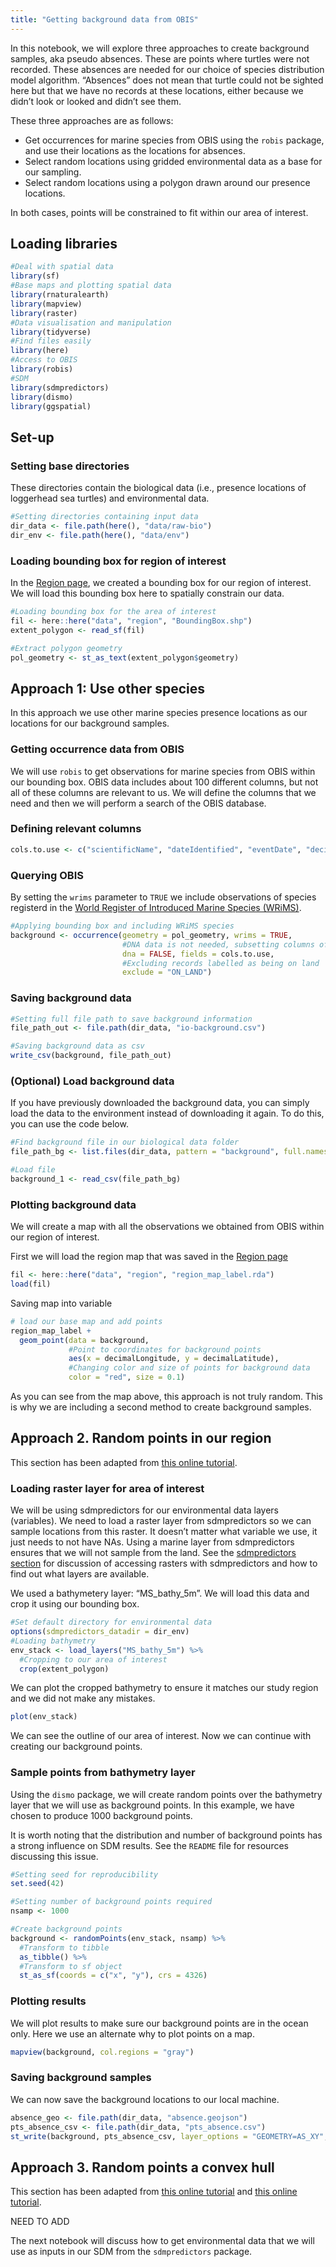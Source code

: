```yaml
---
title: "Getting background data from OBIS"
---
```


In this notebook, we will explore three approaches to create background samples, aka pseudo absences. These are points where turtles were not recorded. These absences are needed for our choice of species distribution model algorithm. "Absences" does not mean that turtle could not be sighted here but that we have no records at these locations, either because we didn't look or looked and didn't see them.
  
These three approaches are as follows:  

- Get occurrences for marine species from OBIS using the `robis` package, and use their locations as the locations for absences. 
- Select random locations using gridded environmental data as a base for our sampling.  
- Select random locations using a polygon drawn around our presence locations.  

In both cases, points will be constrained to fit within our area of interest.  
  
## Loading libraries

```r
#Deal with spatial data
library(sf)
#Base maps and plotting spatial data
library(rnaturalearth)
library(mapview)
library(raster)
#Data visualisation and manipulation
library(tidyverse)
#Find files easily
library(here)
#Access to OBIS
library(robis)
#SDM
library(sdmpredictors)
library(dismo)
library(ggspatial)
```

## Set-up
### Setting base directories
These directories contain the biological data (i.e., presence locations of loggerhead sea turtles) and environmental data.  
  
```r
#Setting directories containing input data
dir_data <- file.path(here(), "data/raw-bio")
dir_env <- file.path(here(), "data/env")
```

### Loading bounding box for region of interest
In the [Region page](tutorial/Region.html), we created a bounding box for our region of interest. We will load this bounding box here to spatially constrain our data.

```r
#Loading bounding box for the area of interest
fil <- here::here("data", "region", "BoundingBox.shp")
extent_polygon <- read_sf(fil)

#Extract polygon geometry 
pol_geometry <- st_as_text(extent_polygon$geometry)
```
    
## Approach 1: Use other species

In this approach we use other marine species presence locations as our locations for our background samples.

### Getting occurrence data from OBIS
We will use `robis` to get observations for marine species from OBIS within our bounding box. OBIS data includes about 100 different columns, but not all of these columns are relevant to us. We will define the columns that we need and then we will perform a search of the OBIS database.  
  
### Defining relevant columns
```r
cols.to.use <- c("scientificName", "dateIdentified", "eventDate", "decimalLatitude", "decimalLongitude", "coordinateUncertaintyInMeters", "bathymetry",  "shoredistance", "sst", "sss")
```
  
### Querying OBIS
By setting the `wrims` parameter to `TRUE` we include observations of species registerd in the [World Register of Introduced Marine Species (WRiMS)](https://www.marinespecies.org/introduced/index.php).  
  
```r
#Applying bounding box and including WRiMS species
background <- occurrence(geometry = pol_geometry, wrims = TRUE, 
                         #DNA data is not needed, subsetting columns of interest
                         dna = FALSE, fields = cols.to.use,
                         #Excluding records labelled as being on land
                         exclude = "ON_LAND")
```

### Saving background data
```r
#Setting full file path to save background information
file_path_out <- file.path(dir_data, "io-background.csv")

#Saving background data as csv
write_csv(background, file_path_out)
```
  
### (Optional) Load background data
If you have previously downloaded the background data, you can simply load the data to the environment instead of downloading it again. To do this, you can use the code below.  
  
```r
#Find background file in our biological data folder
file_path_bg <- list.files(dir_data, pattern = "background", full.names = TRUE)

#Load file
background_1 <- read_csv(file_path_bg)
```
  
### Plotting background data
We will create a map with all the observations we obtained from OBIS within our region of interest.  
  
First we will load the region map that was saved in the [Region page](tutorial/00_Region.Rmd)
```r
fil <- here::here("data", "region", "region_map_label.rda")
load(fil)
```

Saving map into variable
```r
# load our base map and add points
region_map_label +
  geom_point(data = background, 
             #Point to coordinates for background points
             aes(x = decimalLongitude, y = decimalLatitude), 
             #Changing color and size of points for background data
             color = "red", size = 0.1)
```
  
As you can see from the map above, this approach is not truly random. This is why we are including a second method to create background samples.

## Approach 2. Random points in our region
This section has been adapted from  [this online tutorial](https://bbest.github.io/eds232-ml/lab1a_sdm-explore.html).  
  
### Loading raster layer for area of interest

We will be using sdmpredictors for our environmental data layers (variables). We need to load a raster layer from sdmpredictors so we can sample locations from this raster. It doesn't matter what variable we use, it just needs to not have NAs. Using a marine layer from sdmpredictors ensures that we will not sample from the land. See the [sdmpredictors section](tutorial/03_sdmpredictors-variables.html) for discussion of accessing rasters with sdmpredictors and how to find out what layers are available.

We used a bathymetery layer: "MS_bathy_5m". We will load this data and crop it using our bounding box. 
  
```r
#Set default directory for environmental data
options(sdmpredictors_datadir = dir_env)
#Loading bathymetry
env_stack <- load_layers("MS_bathy_5m") %>% 
  #Cropping to our area of interest
  crop(extent_polygon)
```
  
We can plot the cropped bathymetry to ensure it matches our study region and we did not make any mistakes.
  
```r
plot(env_stack)
```
  
We can see the outline of our area of interest. Now we can continue with creating our background points.
  
### Sample points from bathymetry layer
Using the `dismo` package, we will create random points over the bathymetry layer that we will use as background points. In this example, we have chosen to produce 1000 background points.  
  
It is worth noting that the distribution and number of background points has a strong influence on SDM results. See the `README` file for resources discussing this issue.   
  
```r
#Setting seed for reproducibility
set.seed(42)

#Setting number of background points required
nsamp <- 1000

#Create background points
background <- randomPoints(env_stack, nsamp) %>% 
  #Transform to tibble
  as_tibble() %>% 
  #Transform to sf object
  st_as_sf(coords = c("x", "y"), crs = 4326)
```

### Plotting results
We will plot results to make sure our background points are in the ocean only. Here we use an alternate why to plot points on a map.
  
```r
mapview(background, col.regions = "gray")
```
    
### Saving background samples
We can now save the background locations to our local machine.  
    
```r
absence_geo <- file.path(dir_data, "absence.geojson")
pts_absence_csv <- file.path(dir_data, "pts_absence.csv")
st_write(background, pts_absence_csv, layer_options = "GEOMETRY=AS_XY", append = FALSE)
```
  
## Approach 3. Random points a convex hull
This section has been adapted from  [this online tutorial](https://bbest.github.io/eds232-ml/lab1a_sdm-explore.html) and [this online tutorial](https://github.com/BigelowLab/maxnet/wiki/stars).

NEED TO ADD

The next notebook will discuss how to get environmental data that we will use as inputs in our SDM from the `sdmpredictors` package.  
  
